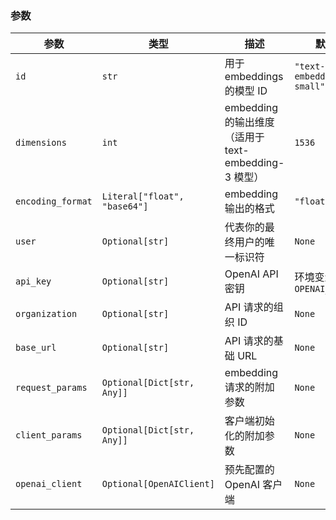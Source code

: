### 参数

| 参数 | 类型 | 描述 | 默认值 |
|-----------|------|-------------|---------|
| `id` | `str` | 用于 embeddings 的模型 ID | `"text-embedding-3-small"` |
| `dimensions` | `int` | embedding 的输出维度（适用于 text-embedding-3 模型） | `1536` |
| `encoding_format` | `Literal["float", "base64"]` | embedding 输出的格式 | `"float"` |
| `user` | `Optional[str]` | 代表你的最终用户的唯一标识符 | `None` |
| `api_key` | `Optional[str]` | OpenAI API 密钥 | 环境变量 `OPENAI_API_KEY` |
| `organization` | `Optional[str]` | API 请求的组织 ID | `None` |
| `base_url` | `Optional[str]` | API 请求的基础 URL | `None` |
| `request_params` | `Optional[Dict[str, Any]]` | embedding 请求的附加参数 | `None` |
| `client_params` | `Optional[Dict[str, Any]]` | 客户端初始化的附加参数 | `None` |
| `openai_client` | `Optional[OpenAIClient]` | 预先配置的 OpenAI 客户端 | `None` |